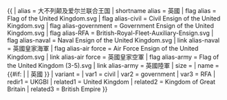 {{ {{{1<noinclude>|country showdata</noinclude>}}}
| alias = 大不列颠及爱尔兰联合王国
| shortname alias = 英國
| flag alias = Flag of the United Kingdom.svg
| flag alias-civil = Civil Ensign of the United Kingdom.svg
| flag alias-government = Government Ensign of the United Kingdom.svg
| flag alias-RFA = British-Royal-Fleet-Auxiliary-Ensign.svg
| flag alias-naval = Naval Ensign of the United Kingdom.svg
| link alias-naval = 英國皇家海軍
| flag alias-air force = Air Force Ensign of the United Kingdom.svg
| link alias-air force = 英國皇家空軍
| flag alias-army = Flag of the United Kingdom (3-5).svg
| link alias-army = 英國陸軍
| size = {{{size|}}}
| name = {{#if: {{{name|}}} | {{{name|}}} | 英國 }}
| variant = {{{variant|}}}
<noinclude>
| var1 = civil
| var2 = government
| var3 = RFA
| redir1 = UKGBI
| related1 = United Kingdom
| related2 = Kingdom of Great Britain
| related3 = British Empire
</noinclude>
}}